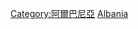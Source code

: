 {{catmore}}
{{Commonscat|Transport in Albania‎}}

[[Category:阿爾巴尼亞|Category:阿爾巴尼亞]]
[[Category:欧洲各国交通‎|Albania‎]]